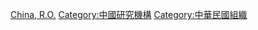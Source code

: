 [[Category:各國研究機構|China, R.O.]]
[[Category:中國研究機構|Category:中國研究機構]]
[[Category:中華民國組織|Category:中華民國組織]]